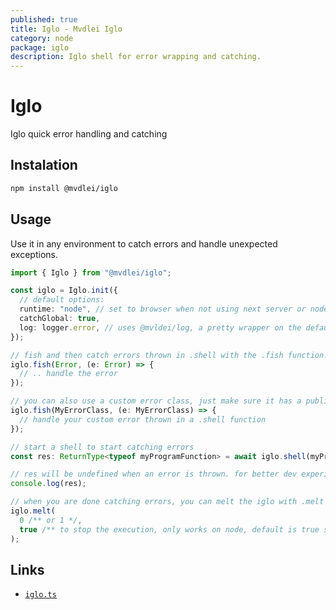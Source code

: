 ```yaml
---
published: true
title: Iglo - Mvdlei Iglo
category: node
package: iglo
description: Iglo shell for error wrapping and catching.
---
```


# Iglo

Iglo quick error handling and catching

## Instalation

```bash
npm install @mvdlei/iglo
```

## Usage

Use it in any environment to catch errors and handle unexpected exceptions.

```ts
import { Iglo } from "@mvdlei/iglo";

const iglo = Iglo.init({
  // default options:
  runtime: "node", // set to browser when not using next server or node
  catchGlobal: true,
  log: logger.error, // uses @mvldei/log, a pretty wrapper on the default console
});

// fish and then catch errors thrown in .shell with the .fish function.
iglo.fish(Error, (e: Error) => {
  // .. handle the error
});

// you can also use a custom error class, just make sure it has a public 'name' property
iglo.fish(MyErrorClass, (e: MyErrorClass) => {
  // handle your custom error thrown in a .shell function
});

// start a shell to start catching errors
const res: ReturnType<typeof myProgramFunction> = await iglo.shell(myProgramFunction);

// res will be undefined when an error is thrown. for better dev experience the returned type does not include undefined, you can add it yourself for better typesafety.
console.log(res);

// when you are done catching errors, you can melt the iglo with .melt
iglo.melt(
  0 /** or 1 */,
  true /** to stop the execution, only works on node, default is true so set to false for usage in next and express etc*/,
);
```

## Links

- [`iglo.ts`](https://github.com/m10rten/suite/tree/main/packages/iglo/src/iglo.ts)
